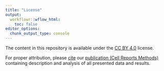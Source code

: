```yaml
---
title: "License"
output:
  workflowr::wflow_html:
    toc: false
editor_options:
  chunk_output_type: console
---
```


The content in this repository is available under the [CC BY 4.0](https://github.com/vanbuggenum/QuRIE-seq_manuscript/blob/master/LICENSE.md) license. 

For proper attribution, please [cite](https://github.com/vanbuggenum/QuRIE-seq_manuscript/blob/master/CITATION.bib) our [publication (Cell Reports Methods)](https://doi.org/10.1016/j.crmeth.2021.100070) containing description and analysis of all presented data and results.


